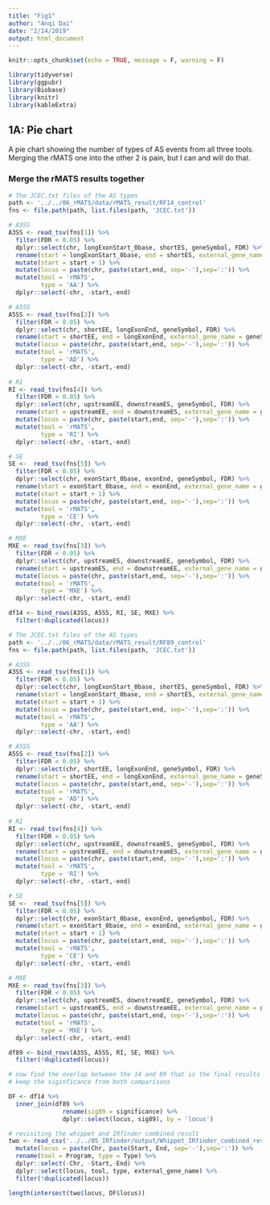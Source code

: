 ```yaml
---
title: "Fig1"
author: "Anqi Dai"
date: "2/14/2019"
output: html_document
--- 
```


```r
knitr::opts_chunk$set(echo = TRUE, message = F, warning = F)
```

```r
library(tidyverse)
library(ggpubr)
library(Biobase)
library(knitr)
library(kableExtra)
```

## 1A: Pie chart

A pie chart showing the number of types of AS events from all three tools. Merging the rMATS one into the other 2 is pain, but I can and will do that.

### Merge the rMATS results together

```r
# The JCEC.txt files of the AS types
path <- '../../06_rMATS/data/rMATS_result/RF14_control'
fns <- file.path(path, list.files(path, 'JCEC.txt'))

# A3SS 
A3SS <- read_tsv(fns[1]) %>%
  filter(FDR < 0.05) %>%
  dplyr::select(chr, longExonStart_0base, shortES, geneSymbol, FDR) %>%
  rename(start = longExonStart_0base, end = shortES, external_gene_name = geneSymbol, significance  = FDR) %>%
  mutate(start = start + 1) %>%
  mutate(locus = paste(chr, paste(start,end, sep='-'),sep=':')) %>%
  mutate(tool = 'rMATS',
         type = 'AA') %>%
  dplyr::select(-chr, -start,-end)

# A5SS 
A5SS <- read_tsv(fns[2]) %>%
  filter(FDR < 0.05) %>%
  dplyr::select(chr, shortEE, longExonEnd, geneSymbol, FDR) %>%
  rename(start = shortEE, end = longExonEnd, external_gene_name = geneSymbol, significance  = FDR) %>%
  mutate(locus = paste(chr, paste(start,end, sep='-'),sep=':')) %>%
  mutate(tool = 'rMATS',
         type = 'AD') %>%
  dplyr::select(-chr, -start,-end)
  
# RI 
RI <- read_tsv(fns[4]) %>%
  filter(FDR < 0.05) %>%
  dplyr::select(chr, upstreamEE, downstreamES, geneSymbol, FDR) %>%
  rename(start = upstreamEE, end = downstreamES, external_gene_name = geneSymbol, significance  = FDR) %>%
  mutate(locus = paste(chr, paste(start,end, sep='-'),sep=':')) %>%
  mutate(tool = 'rMATS',
         type = 'RI') %>%
  dplyr::select(-chr, -start,-end)

# SE
SE <-  read_tsv(fns[5]) %>%
  filter(FDR < 0.05) %>%
  dplyr::select(chr, exonStart_0base, exonEnd, geneSymbol, FDR) %>%
  rename(start = exonStart_0base, end = exonEnd, external_gene_name = geneSymbol, significance  = FDR) %>%
  mutate(start = start + 1) %>%
  mutate(locus = paste(chr, paste(start,end, sep='-'),sep=':')) %>%
  mutate(tool = 'rMATS',
         type = 'CE') %>%
  dplyr::select(-chr, -start,-end)

# MXE
MXE <- read_tsv(fns[3]) %>%
  filter(FDR < 0.05) %>%
  dplyr::select(chr, upstreamES, downstreamEE, geneSymbol, FDR) %>%
  rename(start = upstreamES, end = downstreamEE, external_gene_name = geneSymbol, significance  = FDR) %>%
  mutate(locus = paste(chr, paste(start,end, sep='-'),sep=':')) %>%
  mutate(tool = 'rMATS',
         type = 'MXE') %>%
  dplyr::select(-chr, -start,-end)
```

```r
df14 <- bind_rows(A3SS, A5SS, RI, SE, MXE) %>%
  filter(!duplicated(locus)) 
```

```r
# The JCEC.txt files of the AS types
path <- '../../06_rMATS/data/rMATS_result/RF89_control'
fns <- file.path(path, list.files(path, 'JCEC.txt'))

# A3SS 
A3SS <- read_tsv(fns[1]) %>%
  filter(FDR < 0.05) %>%
  dplyr::select(chr, longExonStart_0base, shortES, geneSymbol, FDR) %>%
  rename(start = longExonStart_0base, end = shortES, external_gene_name = geneSymbol, significance  = FDR) %>%
  mutate(start = start + 1) %>%
  mutate(locus = paste(chr, paste(start,end, sep='-'),sep=':')) %>%
  mutate(tool = 'rMATS',
         type = 'AA') %>%
  dplyr::select(-chr, -start,-end)

# A5SS 
A5SS <- read_tsv(fns[2]) %>%
  filter(FDR < 0.05) %>%
  dplyr::select(chr, shortEE, longExonEnd, geneSymbol, FDR) %>%
  rename(start = shortEE, end = longExonEnd, external_gene_name = geneSymbol, significance  = FDR) %>%
  mutate(locus = paste(chr, paste(start,end, sep='-'),sep=':')) %>%
  mutate(tool = 'rMATS',
         type = 'AD') %>%
  dplyr::select(-chr, -start,-end)
  
# RI 
RI <- read_tsv(fns[4]) %>%
  filter(FDR < 0.05) %>%
  dplyr::select(chr, upstreamEE, downstreamES, geneSymbol, FDR) %>%
  rename(start = upstreamEE, end = downstreamES, external_gene_name = geneSymbol, significance  = FDR) %>%
  mutate(locus = paste(chr, paste(start,end, sep='-'),sep=':')) %>%
  mutate(tool = 'rMATS',
         type = 'RI') %>%
  dplyr::select(-chr, -start,-end)

# SE
SE <-  read_tsv(fns[5]) %>%
  filter(FDR < 0.05) %>%
  dplyr::select(chr, exonStart_0base, exonEnd, geneSymbol, FDR) %>%
  rename(start = exonStart_0base, end = exonEnd, external_gene_name = geneSymbol, significance  = FDR) %>%
  mutate(start = start + 1) %>%
  mutate(locus = paste(chr, paste(start,end, sep='-'),sep=':')) %>%
  mutate(tool = 'rMATS',
         type = 'CE') %>%
  dplyr::select(-chr, -start,-end)

# MXE
MXE <- read_tsv(fns[3]) %>%
  filter(FDR < 0.05) %>%
  dplyr::select(chr, upstreamES, downstreamEE, geneSymbol, FDR) %>%
  rename(start = upstreamES, end = downstreamEE, external_gene_name = geneSymbol, significance  = FDR) %>%
  mutate(locus = paste(chr, paste(start,end, sep='-'),sep=':')) %>%
  mutate(tool = 'rMATS',
         type = 'MXE') %>%
  dplyr::select(-chr, -start,-end)
```

```r
df89 <- bind_rows(A3SS, A5SS, RI, SE, MXE) %>%
  filter(!duplicated(locus)) 
```

```r
# now find the overlap between the 14 and 89 that is the final results
# keep the siginficance from both comparisons 

DF <- df14 %>%
  inner_join(df89 %>%
               rename(sig89 = significance) %>%
               dplyr::select(locus, sig89), by = 'locus')


```

```r
# revisiting the whippet and IRfinder combined result
two <- read_csv('../../05_IRfinder/output/Whippet_IRfinder_combined_results_sig_withGeneName.csv') %>%
  mutate(locus = paste(Chr, paste(Start, End, sep='-'),sep=':')) %>%
  rename(tool = Program, type = Type) %>%
  dplyr::select(-Chr, -Start,-End) %>%
  dplyr::select(locus, tool, type, external_gene_name) %>%
  filter(!duplicated(locus)) 
```

```r
length(intersect(two$locus, DF$locus))
```

